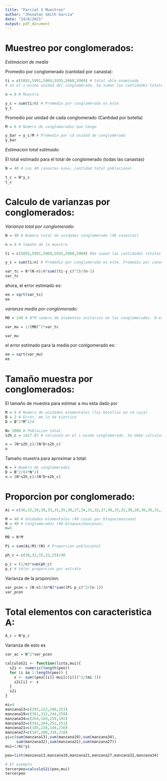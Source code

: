 ```yaml
---
title: "Parcial 3 Muestreo"
author: "Jhonatan Smith Garcia"
date: "24/8/2021"
output: pdf_document
---
```


# Muestreo por conglomerados:

*Estimacion de media*

Promedio por conglomerado (cantidad por canasta):

```r

ti = c(5892,5991,5969,5935,5960,5909) # total vble examinado 
# en el i-esima unidad del conglomerado. Se suman las cantidades totales del conglomerado, aki, conglomerado 1 al 6

n = 6 # Muestra

y_c = sum(ti/n) # Promedio por conglomerado es este
y_c
```
Promedio por unidad de cada conglomerado (Cantidad por botella)

```r

M = 6 # Numero de conglomerados que tengo

y_bar = y_c/M # Promedio por cd unidad de conglomerado
y_bar
```
*Estimacion total estimado:*

El total estimado para el total de conglomerado (todas las canastas)

```r

N = 40 # Las 40 canastas osea, cantidad total poblacional

t_c = N*y_c 
t_c

```
# Calculo de varianzas por conglomerados:

*Varianza total por conglomerado:*

```r

N = 40 # Numero total de unidades conglomerado (40 canastas)

n = 6 # tamaño de la muestra

ti = c(5892,5991,5969,5935,5960,5909) #Se suman las cantidades totales del conglomerado, aki, conglomerado 1 al 6

y_c = sum(ti/n) # Promedio por conglomerado es este. Promedio por canasta

var_tc = N*(N-n)/n*sum((ti-y_c)^2)/(n-1)
var_tc
```
ahora, el error estimado es:

```r
ee = sqrt(var_tc)
ee
```
*varianza media por conglomerado:*

```r

M0 = 240 # N*M numero de elementos unitarios en los conglomerados. N es cantidad de conglomerados, 40 cajas y N es el numero de unidades por conglomeradao, 6 botellas

var_mu = 1/(M0)^2*var_tc

var_mu
```
el error estimado para la media por conlgomerado es:

```r
ee = sqrt(var_mu)
ee
```

# Tamaño muestra por conglomerados:

El tamaño de muestra para estimar a mu esta dado por

```r

M = 6 # Numero de unidades elementales (las botellas en cd caja)
B = 2 # Error, me lo da ejercico
D = B^2*M^2/4

N= 2000 # Poblacion total 
s2h_c = 1417.87 # varianza en el i-esimo conglomerado. Se debe calcular de la muestra con var

n = (N*s2h_c)/(N*D+s2h_c)
n


```


Tamaño muestra para aproximar a total:

```r
N = # Numero de conglomerados
D = B^2/(4*N^2)
n = (N*s2h_c)/(N*D+s2h_c)

```


# Proporcion por conglomerado:

```r

Ai = c(36,32,28,38,33,31,35,39,27,34,31,32,37,38,33,32,30,28,30,36,31,32,34,34,36,29,40,35,36,24,33,32,33,37,25,29,36,31,38,37)# Elementos i-esimo congl que cumplen condicion

M = 40 # Unidades elementales (40 casas por bloque/manzana)
N = 40 # Conglomerados (40 bloques/manzanas)
n=5  

M0 = N*M

Pi = sum(Ai/M)/(N) # Proporcion poblacional

ph_c = c(38,32,35,33,25)/40

p_c = (1/n)*sum(ph_c)
p_c # Valor proporcion por estrato 
```

Varianza de la proporcion:

```r

var_pcon = (N-n)/(n*N)*sum((Pi-p_c)^2/(n-1))
var_pcon

```


# Total elementos con caracteristica A:

```r

A_c = N*p_c

```

Varianza de esto es

```r
var_ac = N^2*var_pcon

```



```r
calculoS2i <- function(lista,mui){
  s2i <- numeric(length(peo))
  for (i in 1:length(peo)) {
    x <- sum((peo[[i]]-mui[c(i)])^2/(mi-1))
    s2i[i] <- x
  }
  s2i
}

mi=4
manzana13=c(293,222,340,353)
manzana19=c(301,312,244,259)
manzana34=c(264,164,259,192)
manzana32=c(342,264,251,251)
manzana21=c(185,216,144,216)
manzana27=c(187,280,334,218)
yi=c(sum(manzana13),sum(manzana19),sum(manzana34),
     sum(manzana32),sum(manzana21),sum(manzana27))
mui=1/mi*yi

peo=list(manzana13,manzana19,manzana21,manzana27,manzana32,manzana34)

# El ejemplo
tercerpeo=calculoS2i(peo,mui)
tercerpeo
```














